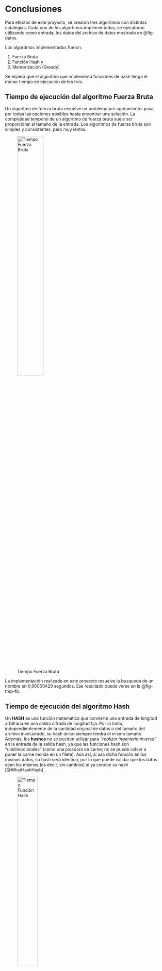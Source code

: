 # Conclusiones

Para efectos de este proyecto, se crearon tres algoritmos con distintas estategias. Cada uno de los algortimos implementados, se ejecutaron utilizando como entrada, los datos del archivo de datos mostrado en @fig-datos. 

Los algoritmos implementados fueron:

1. Fuerza Bruta 
2. Función Hash y
3. Memorización (Greedy)

Se espera que el algoritmo que implementa funciones de hash tenga el menor tiempo de ejecución de los tres.

## Tiempo de ejecución del algoritmo Fuerza Bruta

Un algoritmo de fuerza bruta resuelve un problema por agotamiento: pasa por todas las opciones posibles hasta encontrar una solución.
La complejidad temporal de un algoritmo de fuerza bruta suele ser proporcional al tamaño de la entrada.
Los algoritmos de fuerza bruta son simples y consistentes, pero muy lentos.

![Tiempo Fuerza Bruta](images/Tiempo Fuerza Bruta.png){#fig-tmp-fb width=45%}

La implementación realizada en este proyecto resuelve la busqueda de un nombre en 0,00000429 segundos. Ese resultado puede verse en la @fig-tmp-fb.

## Tiempo de ejecución del algoritmo Hash

Un **HASH** es una función matemática que convierte una entrada de longitud arbitraria en una salida cifrada de longitud fija. Por lo tanto, independientemente de la cantidad original de datos o del tamaño del archivo involucrado, su hash único siempre tendrá el mismo tamaño. Además, los **hashes** no se pueden utilizar para _"realizar ingeniería inversa"_ en la entrada de la salida hash, ya que las funciones hash son "unidireccionales" (como una picadora de carne; no se puede volver a poner la carne molida en un filete). Aún así, si usa dicha función en los mismos datos, su hash será idéntico, por lo que puede validar que los datos sean los mismos (es decir, sin cambios) si ya conoce su hash [@WhatHashHash]. 

![Tiempo Función Hash](images/Tiempo Funcion Hash.png){#fig-tmp-hash width=40%}

El algoritmo Hash se ejecutó tres veces con el fin de ver los tiempos resultantes. Estos tiempos iban desde 0,00000834 hasta 0,0000269 segundos. Los resultados se pueden ver en la @fig-tmp-hash.

## Tiempo de ejecución del algortimo Memorización

En informática, la memoización o memorización es una técnica de optimización que se utiliza principalmente para acelerar los programas de computadora almacenando los resultados de costosas llamadas a funciones en funciones puras y devolviendo el resultado almacenado en caché cuando las mismas entradas ocurren nuevamente. La memoización también se ha utilizado en otros contextos (y para fines distintos del aumento de velocidad), como en el análisis de descenso simple y mutuamente recursivo. Es un tipo de almacenamiento en caché, distinto de otras formas de almacenamiento en caché, como el almacenamiento en búfer y el reemplazo de páginas. En el contexto de algunos lenguajes de programación lógica, la memoización también se conoce como tabulación [@Memoization2023].

![Tiempo Memoizacion](images/Tiempo Greedy Memoizacion.png){#fig-tmp-memo width=45%}

Este algoritmo mostró un tiemo de respuesta de 0,0000774.  La @fig-tmp-memo muestra el resultado en Colab de Google.

## Comparativas

Como suele suceder, la ejecución de los algoritmos por separado no son fáciles de visualizar. El hecho de poder tener un resultado del tiempo por separado puede llevar a equivocaciones.

\begin{tabular}{|l|r|}
  \hline
  Algoritmo      & Segundos   \\
  \hline
  Fuerza Bruta   & 0,00000429 \\
  Función Hash 1 & 0,00000834 \\
  Función Hash 2 & 0,00002694 \\
  Memoización   & 0,00007748 \\
  \hline
 \end{tabular}

A pesar de poder crear una tabla con los resultados individuales, requiere un gran esfuerzo para comprenderlos. Además, estos resultados son solo un instante en el tiempo de una sola muestra por algoritmo.

Una vez creados los algoritmos, se pudieron generar gráficas donde se combinan los resultados de las ejecuciones. Para esta batería de gráficas se tomó una muestra de 5000 (Cinco Mil) palabras.

![Comparativa de tiempos de ejecución](images/Comparativa tiempos de Ejecucion.png){#fig-comp-tiempos width=40%}

La @fig-comp-tiempos muestra, en distintos colores, el resultado obtenido con los tres algoritmos.  Quizás, lo más interesante del resultado es que el algoritmo Hash casi no tiene outliers (valores atípicos).

![Comparativa a escala logarítmica de ejecuciones](images/Comparativa a escala logaritmica.png){#fig-comp-log width=40%}

Para ver con mayor detalle la distribución de los tiempos, se hace una escalación algorítmica.  La @fig-comp-log muestra, utilizando los mismos colores para cada algoritmo, como la función _Hash_ se mantiene estable en el tiempo.

![Cantidad de colisiones](images/Colisiones Hash.png){#fig-colision width=40%}

La @fig-colision muestra como el algoritmo Hash presenta colisiones. En la subsección _**Aumento en la cantidad de colisiones con el aumento de la cantidad de funciones de hash**_ se explica la razón matemática de este comportamiento.

Se puede concluir, por la @fig-comp-log, que el algoritmo mas eficiente, a pesar de las colisiones, es la busqueda utilizando algoritmos **HASH**.